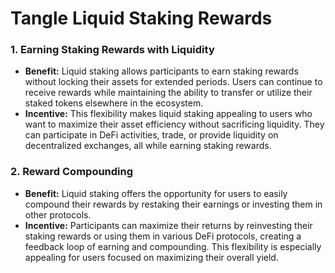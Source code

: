 # Tangle Liquid Staking Rewards

### 1. **Earning Staking Rewards with Liquidity**

- **Benefit:** Liquid staking allows participants to earn staking rewards without locking their assets for extended periods. Users can continue to receive rewards while maintaining the ability to transfer or utilize their staked tokens elsewhere in the ecosystem.
- **Incentive:** This flexibility makes liquid staking appealing to users who want to maximize their asset efficiency without sacrificing liquidity. They can participate in DeFi activities, trade, or provide liquidity on decentralized exchanges, all while earning staking rewards.

### 2. **Reward Compounding**

- **Benefit:** Liquid staking offers the opportunity for users to easily compound their rewards by restaking their earnings or investing them in other protocols.
- **Incentive:** Participants can maximize their returns by reinvesting their staking rewards or using them in various DeFi protocols, creating a feedback loop of earning and compounding. This flexibility is especially appealing for users focused on maximizing their overall yield.
